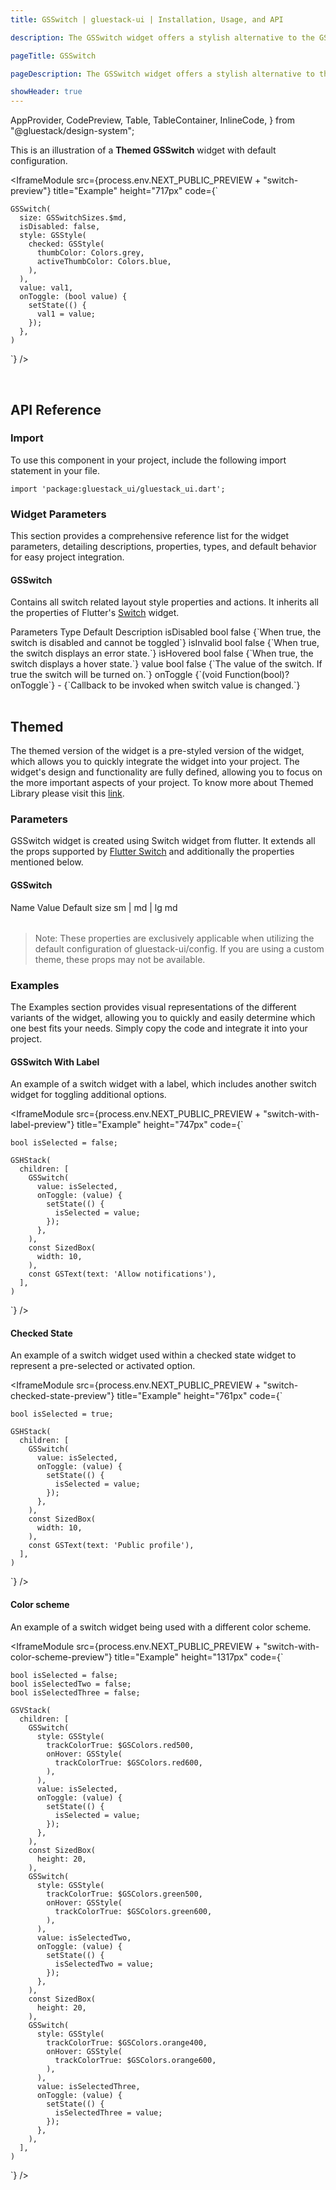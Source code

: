 ```yaml
---
title: GSSwitch | gluestack-ui | Installation, Usage, and API

description: The GSSwitch widget offers a stylish alternative to the GSCheckbox, allowing users to enable or disable an option with a sleek sliding motion. This widget is perfect for adding a touch of elegance and interactivity to your user interface.

pageTitle: GSSwitch

pageDescription: The GSSwitch widget offers a stylish alternative to the GSCheckbox, allowing users to enable or disable an option with a sleek sliding motion. This widget is perfect for adding a touch of elegance and interactivity to your user interface.

showHeader: true
---
```



  AppProvider,
  CodePreview,
  Table,
  TableContainer,
  InlineCode,
} from "@gluestack/design-system";

This is an illustration of a **Themed GSSwitch** widget with default configuration.

<Meta title="Components/Forms/Switch" />

<IframeModule
  src={process.env.NEXT_PUBLIC_PREVIEW + "switch-preview"}
  title="Example"
  height="717px"
  code={`

    GSSwitch(
      size: GSSwitchSizes.$md,
      isDisabled: false,
      style: GSStyle(
        checked: GSStyle(
          thumbColor: Colors.grey,
          activeThumbColor: Colors.blue,
        ),
      ),
      value: val1,
      onToggle: (bool value) {
        setState(() {
          val1 = value;
        });
      },
    )

`}
/>

<br />

## API Reference

### Import

To use this component in your project, include the following import statement in your file.

```
import 'package:gluestack_ui/gluestack_ui.dart';
```

### Widget Parameters

This section provides a comprehensive reference list for the widget parameters, detailing descriptions, properties, types, and default behavior for easy project integration.

#### GSSwitch

Contains all switch related layout style properties and actions.
It inherits all the properties of Flutter's [Switch](https://api.flutter.dev/flutter/material/Switch-class.html) widget.

<AppProvider>
  <TableContainer>
    <Table>
      <Table.THead>
        <Table.TR>
          <Table.TH>
            <Table.TText>Parameters</Table.TText>
          </Table.TH>
          <Table.TH>
            <Table.TText>Type</Table.TText>
          </Table.TH>
          <Table.TH>
            <Table.TText>Default</Table.TText>
          </Table.TH>
          <Table.TH>
            <Table.TText>Description</Table.TText>
          </Table.TH>
        </Table.TR>
      </Table.THead>
      <Table.TBody>
        <Table.TR>
          <Table.TD>
            <Table.TText>
              <InlineCode>isDisabled</InlineCode>
            </Table.TText>
          </Table.TD>
          <Table.TD>
            <Table.TText>bool</Table.TText>
          </Table.TD>
          <Table.TD>
            <Table.TText>false</Table.TText>
          </Table.TD>
          <Table.TD>
            <Table.TText>{`When true, the switch is disabled and cannot be toggled`}</Table.TText>
          </Table.TD>
        </Table.TR>
        <Table.TR>
          <Table.TD>
            <Table.TText>
              <InlineCode>isInvalid</InlineCode>
            </Table.TText>
          </Table.TD>
          <Table.TD>
            <Table.TText>bool</Table.TText>
          </Table.TD>
          <Table.TD>
            <Table.TText>false</Table.TText>
          </Table.TD>
          <Table.TD>
            <Table.TText>{`When true, the switch displays an error state.`}</Table.TText>
          </Table.TD>
        </Table.TR>
        <Table.TR>
          <Table.TD>
            <Table.TText>
              <InlineCode>isHovered</InlineCode>
            </Table.TText>
          </Table.TD>
          <Table.TD>
            <Table.TText>bool</Table.TText>
          </Table.TD>
          <Table.TD>
            <Table.TText>false</Table.TText>
          </Table.TD>
          <Table.TD>
            <Table.TText>{`When true, the switch displays a hover state.`}</Table.TText>
          </Table.TD>
        </Table.TR>
        <Table.TR>
          <Table.TD>
            <Table.TText>
              <InlineCode>value</InlineCode>
            </Table.TText>
          </Table.TD>
          <Table.TD>
            <Table.TText>bool</Table.TText>
          </Table.TD>
          <Table.TD>
            <Table.TText>false</Table.TText>
          </Table.TD>
          <Table.TD>
            <Table.TText>{`The value of the switch. If true the switch will be turned on.`}</Table.TText>
          </Table.TD>
        </Table.TR>
        <Table.TR>
          <Table.TD>
            <Table.TText>
              <InlineCode>onToggle</InlineCode>
            </Table.TText>
          </Table.TD>
          <Table.TD>
            <Table.TText>{`(void Function(bool)? onToggle`}</Table.TText>
          </Table.TD>
          <Table.TD>
            <Table.TText>-</Table.TText>
          </Table.TD>
          <Table.TD>
            <Table.TText>{`Callback to be invoked when switch value is changed.`}</Table.TText>
          </Table.TD>
        </Table.TR>
      </Table.TBody>
    </Table>
  </TableContainer>
</AppProvider>

## Themed

The themed version of the widget is a pre-styled version of the widget, which allows you to quickly integrate the widget into your project. The widget's design and functionality are fully defined, allowing you to focus on the more important aspects of your project. To know more about Themed Library please visit this [link](https://gluestack.io/ui/docs/core-concepts/themed-library).

### Parameters

GSSwitch widget is created using Switch widget from flutter. It extends all the props supported by [Flutter Switch](https://api.flutter.dev/flutter/material/Switch-class.html) and additionally the properties mentioned below.

#### GSSwitch

<AppProvider>
  <TableContainer>
    <Table>
      <Table.THead>
        <Table.TR>
          <Table.TH>
            <Table.TText>Name</Table.TText>
          </Table.TH>
          <Table.TH>
            <Table.TText>Value</Table.TText>
          </Table.TH>
          <Table.TH>
            <Table.TText>Default</Table.TText>
          </Table.TH>
        </Table.TR>
      </Table.THead>
      <Table.TBody>
        <Table.TR>
          <Table.TD>
            <Table.TText>
              <InlineCode>size</InlineCode>
            </Table.TText>
          </Table.TD>
          <Table.TD>
            <Table.TText>sm | md | lg</Table.TText>
          </Table.TD>
          <Table.TD>
            <Table.TText>md</Table.TText>
          </Table.TD>
        </Table.TR>
      </Table.TBody>
    </Table>
  </TableContainer>
</AppProvider>

> Note: These properties are exclusively applicable when utilizing the default configuration of gluestack-ui/config. If you are using a custom theme, these props may not be available.

### Examples

The Examples section provides visual representations of the different variants of the widget, allowing you to quickly and easily determine which one best fits your needs. Simply copy the code and integrate it into your project.

#### GSSwitch With Label

An example of a switch widget with a label, which includes another switch widget for toggling additional options.

<IframeModule
  src={process.env.NEXT_PUBLIC_PREVIEW + "switch-with-label-preview"}
  title="Example"
  height="747px"
  code={`

    bool isSelected = false;

    GSHStack(
      children: [
        GSSwitch(
          value: isSelected,
          onToggle: (value) {
            setState(() {
              isSelected = value;
            });
          },
        ),
        const SizedBox(
          width: 10,
        ),
        const GSText(text: 'Allow notifications'),
      ],
    )

`}
/>

#### Checked State

An example of a switch widget used within a checked state widget to represent a pre-selected or activated option.

<IframeModule
  src={process.env.NEXT_PUBLIC_PREVIEW + "switch-checked-state-preview"}
  title="Example"
  height="761px"
  code={`
    
    
    bool isSelected = true;
    
    GSHStack(
      children: [
        GSSwitch(
          value: isSelected,
          onToggle: (value) {
            setState(() {
              isSelected = value;
            });
          },   
        ),
        const SizedBox(
          width: 10,
        ),
        const GSText(text: 'Public profile'),
      ],
    )
  `}
/>

#### Color scheme

An example of a switch widget being used with a different color scheme.

<IframeModule
  src={process.env.NEXT_PUBLIC_PREVIEW + "switch-with-color-scheme-preview"}
  title="Example"
  height="1317px"
  code={`

    bool isSelected = false;
    bool isSelectedTwo = false;
    bool isSelectedThree = false;

    GSVStack(
      children: [
        GSSwitch(
          style: GSStyle(
            trackColorTrue: $GSColors.red500,
            onHover: GSStyle(
              trackColorTrue: $GSColors.red600,
            ),
          ),
          value: isSelected,
          onToggle: (value) {
            setState(() {
              isSelected = value;
            });
          },
        ),
        const SizedBox(
          height: 20,
        ),
        GSSwitch(
          style: GSStyle(
            trackColorTrue: $GSColors.green500,
            onHover: GSStyle(
              trackColorTrue: $GSColors.green600,
            ),
          ),
          value: isSelectedTwo,
          onToggle: (value) {
            setState(() {
              isSelectedTwo = value;
            });
          },
        ),
        const SizedBox(
          height: 20,
        ),
        GSSwitch(
          style: GSStyle(
            trackColorTrue: $GSColors.orange400,
            onHover: GSStyle(
              trackColorTrue: $GSColors.orange600,
            ),
          ),
          value: isSelectedThree,
          onToggle: (value) {
            setState(() {
              isSelectedThree = value;
            });
          },
        ),
      ],
    )

`}
/>

<br />
